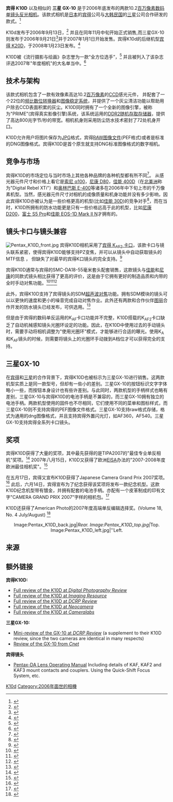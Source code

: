 {{copyedit|time=2014-10-27T05:46:40+00:00}}
{{roughtranslation|time=2014-10-27T05:46:40+00:00}}
{{noteTA
|1=zh-hans:宾得; zh-hk:賓得; zh-tw:賓得士
|2=zh-cn:数码单镜头反光相机;zh-hk:數碼單鏡反光相機;zh-tw:數位單眼相機;
}}
{{Infobox Digicam
| model        = [[宾得|宾得]] K10D<ref>{{cite web | url = http://www.digital.pentax.co.jp/en/35mm/k10d/spec.html | title = Pentax K10D Specifications | publisher = Pentax imaging | access-date = 2010-09-22 | archive-date = 2008-03-14 | archive-url = https://web.archive.org/web/20080314060026/http://www.digital.pentax.co.jp/en/35mm/k10d/spec.html | dead-url = yes }}</ref>
| image        = [[Image:Pentax_K10D_18-55mm.jpg|250px]]
| kind         = [[数码单镜头反光照相机|数码单镜头反光照相机]]
| sensor       = 带有色彩滤镜的逐行扫描[[CCD|CCD]]
| res          = 3，872 × 2，592 (10.2 [[像素|百万像素]])
| lens         = 可更换镜头的[[宾得_K_卡口|宾得 K<sub>AF2</sub> 卡口]]适用于宾得的自动对焦镜头和SDM超声波对焦镜头;较旧的手动镜头以手动光圈环形式提供支援。
| shutterRange = 1/4000 sec–30 sec
| speedRange   = 自动感光度， 100， 200， 400， 800， 1600，
| metering     = [[镜后测光|TTL]]测光模式可选:16分区测光，中央测光，点测光
| rearLCD      = 2.5英寸, 210,000像素
| storage      = [[Secure_Digital_card|SD卡]]，[[SDHC|SDHC卡]]
| battery      = 可更换的D-LI50锂电池，可选的AC变压器组
| emode        = 超级程式， 感光度先决， 快门先决， 光圈先决， 快门和光圈先决， 超级手动, 长时间曝光
| weight       = 不带电池710 克 (25 oz),带电池785 克
| madeIn = {{flagcountry|菲律宾}}|
}}

'''宾得 K10D''' 以及相似的 '''三星 GX-10''' 是于2006年底发布的两款10.2[[像素|百万像素]][[数码单镜头反光相机|数码单镜头反光相机]]。该款式相机是[[日本|日本]]的[[宾得|宾得]]公司与[[大韩民国|大韩民国]]的[[三星電子|三星]]公司合作研发的款式。<ref>{{cite press release
 |url         = http://samsungcamera.com/press/press_news_view.asp?ynews_uid=31&page=1&key=&keyfield=
 |title       = Entering into interchangeable lens D-SLR Camera market
 |publisher   = Samsung Techwin
 |date        = 2005-10-12
 |deadurl     = yes
 |archiveurl  = https://web.archive.org/web/20070103030208/http://www.samsungcamera.com/press/press_news_view.asp?ynews_uid=31
 |archivedate = 2007-01-03
 |access-date = 2010-09-22
}}</ref>

K10d发布于2006年9月13日，<ref>{{cite press release | url = http://www.pentaximaging.com/footer/news_media_article?ArticleId=8794568 | publisher = Pentax imaging | date = 2006-09-13 | title = Pentax announces K10D digital SLR with ten megapixels, shake reduction and weather-resistant body | access-date = 2006-09-15 | archive-url = https://web.archive.org/web/20061010082749/http://www.pentaximaging.com/footer/news_media_article?ArticleId=8794568 | archive-date = 2006-10-10 | dead-url = yes }}</ref> 并且在同年11月中旬开始正式销售,而三星GX-10则发布于2006年9月21日<ref>{{Cite press release | url = http://www.dpreview.com/news/0609/06092101samsunggx10.asp | title = Samsung SLR evolves with the launch of the GX-10 | publisher = Samsung | date = 2006-09-21 | access-date = 2010-09-22 | archive-date = 2011-10-18 | archive-url = https://web.archive.org/web/20111018221135/http://dpreview.com/news/0609/06092101samsunggx10.asp | dead-url = no }}</ref>并于2007年1月1日开始发售。宾得K10d的后继机型[[宾得_K20D|宾得 K20D]]，于2008年1月23日发布。<ref>{{cite web|url=http://www.pentaximaging.com/products/product_details/digital_camera--K20D/reqID--10505894/subsection--digital_slr|title=K20D Digital SLR|publisher=Pentax|date=2008-01-23|accessdate=2010-09-22|archive-date=2008-05-13|archive-url=https://web.archive.org/web/20080513141307/http://www.pentaximaging.com/products/product_details/digital_camera--K20D/reqID--10505894/subsection--digital_slr|dead-url=yes}}</ref>

K10D被《流行摄影与绘画》杂志誉为一款“全方位选手”，<ref>{{cite web |url=http://www.popphoto.com/cameras/3512/camera-test-pentax-k10d.html |title=Camera Test: Pentax K10D |author=Howard, Jack and Richards, Dan |date=January 2007 |work=Popular Photography and Imaging (website) |accessdate=2006-12-13 |deadurl=yes |archiveurl=https://web.archive.org/web/20070104033647/http://www.popphoto.com/cameras/3512/camera-test-pentax-k10d.html |archivedate=2007-01-04 }}</ref> 并且被列入了该杂志评选2007年"年度相机"的大名单当中。<ref>{{cite web |url=http://www.popphoto.com/cameras/4825/camera-of-the-year-2007-finalists.html |title=Camera of the Year 2007 Finalists |author=Unknown |date=November 2007 |work=Popular Photography and Imaging (website) |accessdate=2007-12-14 |deadurl=yes |archiveurl=https://web.archive.org/web/20071215181310/http://www.popphoto.com/cameras/4825/camera-of-the-year-2007-finalists.html |archivedate=2007-12-15 }}</ref>

== 技术与架构 ==

该款式相机包含了一款有效像素高达10.2[[像素|百万像素]]的[[CCD|CCD]]感光元件， 并配套了一个22位的[[频比数位转换器|频比数位转换器]]和[[图像稳定系统|图像稳定系统]]，并提供了一个灰尘清洁功能以帮助用户除去CCD表面积累的灰尘。K10D同时拥有了一个全新的图像引擎，被称为"PRIME"(宾得真实影像引擎)系统，该系统运用的[[DDR2|DDR2]][[随机存取存储器|随机存取存储器]]，提供了高达800兆字节/秒的带宽。相机机身则采用防尘防水技术密封了72处机身开口。

K10D允许用户将图片保存为[[JPG|JPG]]格式，宾得[[RAW图像文件|RAW图像文件]](PEF格式)或者是标准的DNG图像格式。宾得K10D是首个原生就支持DNG标准图像格式的数字相机。

== 竞争与市场 ==
宾得K10D的市场定位与当时市场上其他各种品牌的各种机型都有所不同<ref>{{cite web
|url=http://www.neocamera.com/feature_compare_10mp_dslr.html
|title=10 Megapixels DSLR Cameras Comparison
|work=www.neocamera.com
|author=Cybernium
|date=2006-12-20
|accessdate=2006-12-20
|deadurl=yes
|archiveurl=https://web.archive.org/web/20061113223419/http://www.neocamera.com/feature_compare_10mp_dslr.html
|archivedate=2006-11-13
}}</ref>。 从感光器元件尺寸和价格上看它是[[索尼_α100|索尼 α100]]，[[尼康_D80|尼康 D80]]，[[佳能_400D|佳能 400D]]（在[[北美洲|北美洲]]称为"Digital Rebel XTi"）和[[奥林巴斯_E-400|奥林巴斯 E-400]]等诸多在2006年中下旬上市的千万像素机型。当然，感光器元件尺寸对相机的成像质量和机身功能并没有多少影响，因此宾得K10D亦被认为是一些价格更高的机型(比如[[佳能_30D|佳能 30D]])的竞争对手<ref>{{cite web
|url=http://www.dpreview.com/reviews/pentaxk10d/page17.asp
|title=Pentax K10D Review: 17. Compared to ...
|work=DPReview.com
|author=Askey, Phil
|date=2006-12-15
|accessdate=2006-12-26
|archive-date=2013-06-04
|archive-url=https://web.archive.org/web/20130604231848/http://www.dpreview.com/reviews/pentaxk10d/page17.asp
|dead-url=no
}}</ref>，而在当时，K10D所拥有的防水功能更是只有一些价格远高于此的机型，比如[[尼康_D200|尼康 D200]]，[[富士_S5_Pro|富士 S5 Pro]]和[[佳能_EOS-1D_Mark_II_N|佳能 EOS-1D Mark II N]]才拥有的。

== 镜头卡口与镜头兼容 ==
[[Image:Pentax_K10D_front.jpg|thumb]]
宾得K10D相机采用了[[宾得_K_卡口|宾得 K<sub>AF2</sub> 卡口]]，该款卡口与镜头联系紧密，使得宾得K10D能够支持PZ变焦，并可以从镜头中自动获取镜头的MTF信息 ， 但缺失了对最早的宾得K口镜头的完全支持。<ref>{{cite web|url=http://www.bdimitrov.de/kmp/technology/K-mount/Kaf2.html|title=Features and Operation of the K<sub>AF2</sub> Mount|author=Bojidar Dimitrov|accessdate=2008-02-23|archive-url=https://web.archive.org/web/20080303191735/http://www.bdimitrov.de/kmp/technology/K-mount/Kaf2.html|archive-date=2008-03-03|dead-url=yes}}</ref>

宾得K10D通常与宾得的SMC-DA18-55毫米套头配套销售，这款镜头与[[佳能|佳能]]和[[尼康|尼康]]的同款式镜头相比获得了更高的评价，这是由于它拥有更好的制造品质和内带的全时手动对焦功能。<ref>{{cite web|url=http://www.photozone.de/Reviews/Pentax%20Lens%20Tests/48-pentax/135-pentax-smc-da-18-55mm-f35-56-al-review--test-report|title=Pentax SMC-DA 18-55mm f/3.5-5.6 AL – Review / Test Report|publisher=Photozone.de|accessdate=2008-03-25|author=Klaus Schroiff|archive-date=2016-03-03|archive-url=https://web.archive.org/web/20160303175619/http://www.photozone.de/Reviews/Pentax%20Lens%20Tests/48-pentax/135-pentax-smc-da-18-55mm-f35-56-al-review--test-report|dead-url=no}}</ref><ref>{{cite web|url=http://www.photozone.de/Reviews/46-nikon--nikkor-aps-c/233-nikkor-af-s-18-55mm-f35-56-g-ed-dx-review--test-report|title=Nikkor AF-S 18-55mm f/3.5-5.6 G ED DX – Review / Test Report|publisher=Photozone.de|accessdate=2008-03-25|author=Klaus Schroiff|archive-date=2016-03-03|archive-url=https://web.archive.org/web/20160303171439/http://www.photozone.de/Reviews/46-nikon--nikkor-aps-c/233-nikkor-af-s-18-55mm-f35-56-g-ed-dx-review--test-report|dead-url=no}}</ref><ref>{{cite web|url=http://www.photozone.de/Reviews/Canon%20EOS%20Lens%20Tests/180-canon-ef-s-18-55mm-f35-56-ii-test-report--review|title=Canon EF-S 18-55mm f/3.5-5.6 II – Test Report / Review|publisher=Photozone.de|accessdate=2008-03-25|author=Klaus Schroiff|archive-date=2016-04-24|archive-url=https://web.archive.org/web/20160424062844/http://www.photozone.de/Reviews/Canon%20EOS%20Lens%20Tests/180-canon-ef-s-18-55mm-f35-56-ii-test-report--review|dead-url=no}}</ref>

此外，宾得K10D支持了宾得镜头的SDM[[超声波对焦|超声波对焦]]功能。拥有SDM模块的镜头可以以更快的速度和更小的噪音完成自动对焦作业。此外还有两款和合作伙伴[[图丽|图丽]]合作开发的防水镜头已经发布，可供选用。<ref>{{cite press release | url = http://www.pentax.co.jp/english/news/2006/200646.html | title = Pentax to Exhibit Upcoming Digital SLR Camera Products at Photokina 2006 in Germany | date = 2006-09-21 | publisher = Pentax Corp. | deadurl = yes | archiveurl = https://web.archive.org/web/20130330040759/http://www.pentax.co.jp/english/news/2006/200646.html | archivedate = 2013-03-30 | access-date = 2010-09-22 }}</ref>

但是由于宾得的数码单反运用的K<sub>AF</sub>卡口功能并不完整，K10D搭载的K<sub>AF2</sub>卡口缺乏了自动机械感知镜头光圈环设定的功能。因此，在K10D中使用过去的手动镜头时，需要手动将相机调整为"使用光圈环"模式，才能够进行合适的曝光。使用K<sub>A</sub>和K<sub>AF</sub>镜头的时候，则需要将镜头上的光圈环手动拨到A档位才可以获得完全的支持。 {{Fact|date=February 2008}}

==三星GX-10==
在[[宾得|宾得]]和[[三星電子|三星]]的合作背景下，宾得K10D也被标示为三星GX-10进行销售。这两款机型实质上是同一款型号，但却有一些小的差别。三星GX-10的按钮标识文字字体略小一些，而按钮本身设计也有些许差别。与此同时，两款机型的手柄样式也略有差别，三星GX-10与宾得K10D的电池手柄是不兼容的，而三星GX-10拥有独立的电池手柄。两款机型使用的固件也不尽相同，它们使用不同的菜单和图标样式，而三星GX-10则不支持宾得的PEF图像文件格式。三星GX-10支持raw格式存储，格式为通用的dng图像格式，并且支持宾得外置闪光灯，如AF360，AF540。三星GX-10支持宾得全系列卡口镜头。

== 奖项 ==
宾得K10D获得了大量的奖项，其中最先获得的是TIPA2007的"最佳专业单反相机"奖项。<ref>{{cite web |url = http://www.tipa.com/awa_detail_2007.lasso?-Search=Action&-Table=web&-Database=awards_2007&-KeyValue=110 |title = TIPA 2007 Awards, Best D-SLR Expert: Pentax K10D |date = 2007-04-24 |publisher = Technical Image Press Association (TIPA)。 |accessdate = 2007-06-27 |deadurl = yes |archiveurl = https://web.archive.org/web/20070428025601/http://www.tipa.com/awa_detail_2007.lasso?-Search=Action&-Table=web&-Database=awards_2007&-KeyValue=110 |archivedate = 2007-04-28 }}</ref> 2007年八月15日，K10D又获得了欧洲[[EISA|EISA]]办法的"2007-2008年度欧洲最佳相机奖"。<ref>{{cite press release | url = http://www.pentax.co.jp/english/news/2007/200770.html | title = The PENTAX K10D Digital SLR Camera Wins “EISA European Camera of the Year 2007-2008” | date = 2007-08-15 | publisher = Pentax Corp. | deadurl = yes | archiveurl = https://web.archive.org/web/20070912080524/http://www.pentax.co.jp/english/news/2007/200770.html | archivedate = 2007-09-12 | access-date = 2010-09-22 }}</ref> 

在五月17日，宾得又宣布K10D获得了Japanese Camera Grand Prix 2007奖项。<ref>{{cite press release | url = http://www.pentax.co.jp/english/news/2007/200737.html | title = The Pentax K10D DSLR Camera Wins "Camera Grand Prix 2007" in Japan | date = 2006-05-17 | publisher = Pentax Corp. | deadurl = yes | archiveurl = https://web.archive.org/web/20070701210147/http://www.pentax.co.jp/english/news/2007/200737.html | archivedate = 2007-07-01 | access-date = 2010-09-22 }}</ref> 此后，六月14日，宾得宣布为了纪念获得该奖项将发布一款纪念机型。这款K10D纪念机型带有镀金，并拥有配套的电池手柄。亦配有一个皮革制成的印有文字"CAMERA GRAND PRIX 2007"字样的相机包。<ref>{{cite press release | url = http://www.pentax.co.jp/english/news/2007/200748.html | title = PENTAX Markets Limited-Edition Package Commemorating the K10D Winning of the Camera Grand Prix 2007 Award in Japan | date = 2006-06-14 | publisher = Pentax Corp. | deadurl = yes | archiveurl = https://web.archive.org/web/20070616170458/http://www.pentax.co.jp/english/news/2007/200748.html | archivedate = 2007-06-16 | access-date = 2010-09-22 }}</ref> 

K10D还获得了American Photo的2007年度高端单反编辑选择奖。(Volume 18, No. 4 July/August) <ref>{{cite web |url = http://www.popphoto.com/cameras/4242/editors-choice-2007-advanced-dslrs.html |date = 2007-06-20 |title = Editor's Choice 2007: Advanced DSLRs |publisher = Popular Photography |accessdate = 2007-06-27 |deadurl = yes |archiveurl = https://web.archive.org/web/20070626041452/http://www.popphoto.com/cameras/4242/editors-choice-2007-advanced-dslrs.html |archivedate = 2007-06-26 }}</ref>

<center>
<gallery>
Image:Pentax_K10D_back.jpg|''Rear.
Image:Pentax_K10D_top.jpg|''Top.
Image:Pentax_K10D_left.jpg|''Left.
</gallery>
</center>

== 来源 ==
{{reflist}}

==额外链接==
{{commonscat|Pentax K10D}}
'''宾得K10D:'''
* [http://www.dpreview.com/reviews/pentaxk10d/ Full review of the K10D at ''Digital Photography Review''] {{Wayback|url=http://www.dpreview.com/reviews/pentaxk10d/ |date=20210426054227 }}
* [http://www.imaging-resource.com/PRODS/K10D/K10DA.HTM Full review of the K10D at ''Imaging Resource''] {{Wayback|url=http://www.imaging-resource.com/PRODS/K10D/K10DA.HTM |date=20210322123232 }}
* [https://web.archive.org/web/20090223005837/http://dcresource.com/reviews/pentax/k10d-review/index.shtml Full review of the K10D at ''DCRP Review'']
* [http://www.neocamera.com/review_pentax_k10d_more.html Full review of the K10D at ''Neocamera''] {{Wayback|url=http://www.neocamera.com/review_pentax_k10d_more.html |date=20100630075050 }}
* [http://www.cameralabs.com/reviews/PentaxK10D/index.shtml Full review of the K10D at ''Cameralabs''] {{Wayback|url=http://www.cameralabs.com/reviews/PentaxK10D/index.shtml |date=20161128124234 }}

'''三星GX-10:'''
* [https://web.archive.org/web/20090415153442/http://www.dcresource.com/reviews/samsung/gx10-review/index.shtml Mini-review of the GX-10 at ''DCRP Review''] (a supplement to their K10D review, since the two cameras are identical in many respects)
* [http://reviews.cnet.com/digital-cameras/samsung-gx-10-with/4505-6501_7-32081093.html Review of the GX-10 from ''[[Cnet|Cnet]]''] {{Wayback|url=http://reviews.cnet.com/digital-cameras/samsung-gx-10-with/4505-6501_7-32081093.html |date=20131028223200 }}

'''宾得镜头'''
* [https://web.archive.org/web/20080827214920/http://www.pentaxslr.com/files/scms_docs//DA_Lens_Manual_072208.pdf Pentax-DA Lens Operating Manual] Including details of KAF, KAF2 and KAF3 mount contacts and couplers. Using the Quick-Shift Focus System, etc.

{{Pentax DSLR Cameras}}

[[Category:宾得数码单镜反光相机|K10d]]
[[Category:2006年面世的相機|Category:2006年面世的相機]]
